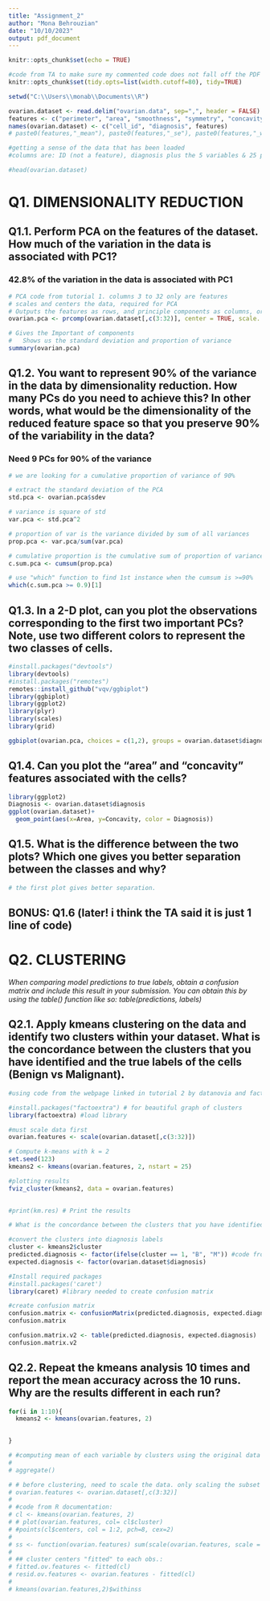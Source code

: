 ---
title: "Assignment_2"
author: "Mona Behrouzian"
date: "10/10/2023"
output: pdf_document
---

```{r setup, include=FALSE}
knitr::opts_chunk$set(echo = TRUE)

#code from TA to make sure my commented code does not fall off the PDF page
knitr::opts_chunk$set(tidy.opts=list(width.cutoff=80), tidy=TRUE)
```


```{r}
setwd("C:\\Users\\monab\\Documents\\R")

ovarian.dataset <- read.delim("ovarian.data", sep=",", header = FALSE)
features <- c("perimeter", "area", "smoothness", "symmetry", "concavity", paste("protein", seq(1, 25), sep=""))
names(ovarian.dataset) <- c("cell_id", "diagnosis", features) 
# paste0(features,"_mean"), paste0(features,"_se"), paste0(features,"_worst"))

```

```{r}
#getting a sense of the data that has been loaded
#columns are: ID (not a feature), diagnosis plus the 5 variables & 25 proteins (ie 30 features)

#head(ovarian.dataset)
```

# Q1. DIMENSIONALITY REDUCTION
## Q1.1. Perform PCA on the features of the dataset. How much of the variation in the data is associated with PC1?
### 42.8% of the variation in the data is associated with PC1 
```{r}
# PCA code from tutorial 1. columns 3 to 32 only are features
# scales and centers the data, required for PCA
# Outputs the features as rows, and principle components as columns, or the axes 
ovarian.pca <- prcomp(ovarian.dataset[,c(3:32)], center = TRUE, scale. = TRUE)

# Gives the Important of components
#	Shows us the standard deviation and proportion of variance
summary(ovarian.pca)
```

## Q1.2. You want to represent 90% of the variance in the data by dimensionality reduction. How many PCs do you need to achieve this? In other words, what would be the dimensionality of the reduced feature space so that you preserve 90% of the variability in the data?
### Need 9 PCs for 90% of the variance
```{r}
# we are looking for a cumulative proportion of variance of 90%

# extract the standard deviation of the PCA
std.pca <- ovarian.pca$sdev

# variance is square of std
var.pca <- std.pca^2

# proportion of var is the variance divided by sum of all variances
prop.pca <- var.pca/sum(var.pca)

# cumulative proportion is the cumulative sum of proportion of variance 
c.sum.pca <- cumsum(prop.pca)

# use "which" function to find 1st instance when the cumsum is >=90% 
which(c.sum.pca >= 0.9)[1]

```
## Q1.3. In a 2-D plot, can you plot the observations corresponding to the first two important PCs? Note, use two different colors to represent the two classes of cells.

```{r}
#install.packages("devtools")
library(devtools)
#install.packages("remotes")
remotes::install_github("vqv/ggbiplot")
library(ggbiplot)
library(ggplot2)
library(plyr)
library(scales)
library(grid)

ggbiplot(ovarian.pca, choices = c(1,2), groups = ovarian.dataset$diagnosis)
```

## Q1.4. Can you plot the "area" and "concavity" features associated with the cells?
```{r}
library(ggplot2)
Diagnosis <- ovarian.dataset$diagnosis
ggplot(ovarian.dataset)+
  geom_point(aes(x=Area, y=Concavity, color = Diagnosis))

```

## Q1.5. What is the difference between the two plots? Which one gives you better separation between the classes and why?
```{r}
# the first plot gives better separation.

```

## BONUS: Q1.6 (later! i think the TA said it is just 1 line of code)

# Q2. CLUSTERING
*When comparing model predictions to true labels, obtain a confusion matrix and include this result in your submission. You can obtain this by using the table() function like so: table(predictions, labels)*

## Q2.1. Apply kmeans clustering on the data and identify two clusters within your dataset. What is the concordance between the clusters that you have identified and the true labels of the cells (Benign vs Malignant).

```{r}
#using code from the webpage linked in tutorial 2 by datanovia and factoextra

#install.packages("factoextra") # for beautiful graph of clusters
library(factoextra) #load library

#must scale data first
ovarian.features <- scale(ovarian.dataset[,c(3:32)]) 

# Compute k-means with k = 2
set.seed(123)
kmeans2 <- kmeans(ovarian.features, 2, nstart = 25)

#plotting results
fviz_cluster(kmeans2, data = ovarian.features)
             

#print(km.res) # Print the results
```
```{r}
# What is the concordance between the clusters that you have identified and the true labels of the cells (Benign vs Malignant)?

#convert the clusters into diagnosis labels 
cluster <- kmeans2$cluster
predicted.diagnosis <- factor(ifelse(cluster == 1, "B", "M")) #code from Hint
expected.diagnosis <- factor(ovarian.dataset$diagnosis)

#Install required packages
#install.packages('caret')
library(caret) #library needed to create confusion matrix

#create confusion matrix
confusion.matrix <- confusionMatrix(predicted.diagnosis, expected.diagnosis)
confusion.matrix

```
```{r}
confusion.matrix.v2 <- table(predicted.diagnosis, expected.diagnosis)
confusion.matrix.v2

```

## Q2.2. Repeat the kmeans analysis 10 times and report the mean accuracy across the 10 runs. Why are the results different in each run?

```{r}



for(i in 1:10){
  kmeans2 <- kmeans(ovarian.features, 2)
  

}

```



```{r}
# #computing mean of each variable by clusters using the original data
# 
# aggregate()
```


```{r}
# # before clustering, need to scale the data. only scaling the subset of data containing the features
# ovarian.features <- ovarian.dataset[,c(3:32)]
# 
# #code from R documentation: 
# cl <- kmeans(ovarian.features, 2)
# # plot(ovarian.features, col= cl$cluster)
# #points(cl$centers, col = 1:2, pch=8, cex=2)
# 
# ss <- function(ovarian.features) sum(scale(ovarian.features, scale = FALSE)^2)
# 
# ## cluster centers "fitted" to each obs.:
# fitted.ov.features <- fitted(cl)
# resid.ov.features <- ovarian.features - fitted(cl)
# 
# kmeans(ovarian.features,2)$withinss


```

